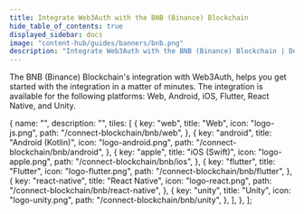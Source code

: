 ```yaml
---
title: Integrate Web3Auth with the BNB (Binance) Blockchain
hide_table_of_contents: true
displayed_sidebar: docs
image: "content-hub/guides/banners/bnb.png"
description: "Integrate Web3Auth with the BNB (Binance) Blockchain | Documentation - Web3Auth"
---
```



<SEO
  title="Integrate Web3Auth with the BNB (Binance) Blockchain"
  description="Integrate Web3Auth with the BNB (Binance) Blockchain | Documentation - Web3Auth"
  image="https://web3auth.io/docs/content-hub/guides/banners/bnb.png"
  slug="/connect-blockchain/evm/bnb"
/>

The BNB (Binance) Blockchain's integration with Web3Auth, helps you get started with the integration in a matter of minutes. The integration is
available for the following platforms: Web, Android, iOS, Flutter, React Native, and Unity.

  {
    name: "",
    description: "",
    tiles: [
      {
        key: "web",
        title: "Web",
        icon: "logo-js.png",
        path: "/connect-blockchain/bnb/web",
      },
      {
        key: "android",
        title: "Android (Kotlin)",
        icon: "logo-android.png",
        path: "/connect-blockchain/bnb/android",
      },
      {
        key: "apple",
        title: "iOS (Swift)",
        icon: "logo-apple.png",
        path: "/connect-blockchain/bnb/ios",
      },
      {
        key: "flutter",
        title: "Flutter",
        icon: "logo-flutter.png",
        path: "/connect-blockchain/bnb/flutter",
      },
      {
        key: "react-native",
        title: "React Native",
        icon: "logo-react.png",
        path: "/connect-blockchain/bnb/react-native",
      },
      {
        key: "unity",
        title: "Unity",
        icon: "logo-unity.png",
        path: "/connect-blockchain/bnb/unity",
      },
    ],
  },
];

<Tiles tileGroups={Bnb} />
